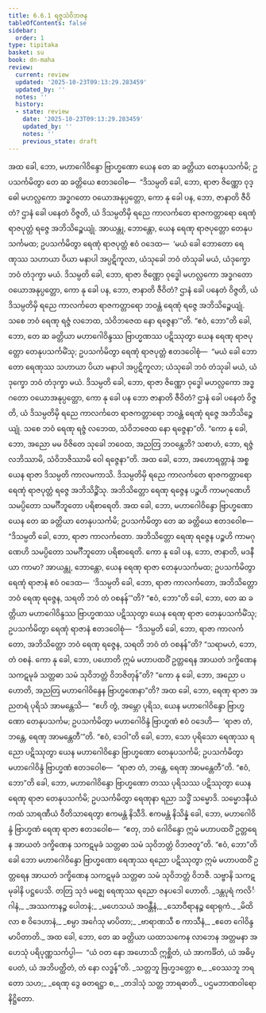 ```yaml
---
title: 6.6.1 ရဇ္ဇသံဝိဘဇန
tableOfContents: false
sidebar:
  order: 1
type: tipitaka
basket: su
book: dn-maha
review:
  current: review
  updated: '2025-10-23T09:13:29.283459'
  updated_by: ''
  notes: ''
  history:
  - state: review
    date: '2025-10-23T09:13:29.283459'
    updated_by: ''
    notes: ''
    previous_state: draft
---
```



<ReviewStatus review={frontmatter.review} showDetails={true} />

<HypothesisAnnotation frontmatter={frontmatter} />

<DynamicBreadcrumb />

<Division number="306" book="dn-maha" e="ch" v="7" p="187">

<Paragraph number="687" book="dn-maha">
အထ ခေါ, ဘော, မဟာဂေါဝိန္ဒော ဗြာဟ္မဏော ယေန တေ ဆ ခတ္တိယာ တေနုပသင်္ကမိ; ဥပသင်္ကမိတွာ တေ ဆ ခတ္တိယေ ဧတဒဝေါစ—  “ဒိသမ္ပတိ ခေါ, ဘော, ရာဇာ ဇိဏ္ဏော ဝုဒ္ဓေါ မဟလ္လကော အဒ္ဓဂတော ဝယောအနုပ္ပတ္တော, ကော နု ခေါ ပန, ဘော, ဇာနာတိ ဇီဝိတံ? ဌာနံ ခေါ ပနေတံ ဝိဇ္ဇတိ, ယံ ဒိသမ္ပတိမှိ ရညေ ကာလင်္ကတေ ရာဇကတ္တာရော ရေဏုံ ရာဇပုတ္တံ ရဇ္ဇေ အဘိသိဉ္စေယျုံ. အာယန္တု, ဘောန္တော, ယေန ရေဏု ရာဇပုတ္တော တေနုပသင်္ကမထ; ဥပသင်္ကမိတွာ ရေဏုံ ရာဇပုတ္တံ ဧဝံ ဝဒေထ—  ‘မယံ ခေါ ဘောတော ရေဏုဿ သဟာယာ ပိယာ မနာပါ အပ္ပဋိကူလာ, ယံသုခေါ ဘဝံ တံသုခါ မယံ, ယံဒုက္ခော ဘဝံ တံဒုက္ခာ မယံ. ဒိသမ္ပတိ ခေါ, ဘော, ရာဇာ ဇိဏ္ဏော ဝုဒ္ဓေါ မဟလ္လကော အဒ္ဓဂတော ဝယောအနုပ္ပတ္တော, ကော နု ခေါ ပန, ဘော, ဇာနာတိ ဇီဝိတံ? ဌာနံ ခေါ ပနေတံ ဝိဇ္ဇတိ, ယံ ဒိသမ္ပတိမှိ ရညေ ကာလင်္ကတေ ရာဇကတ္တာရော ဘဝန္တံ ရေဏုံ ရဇ္ဇေ အဘိသိဉ္စေယျုံ. သစေ ဘဝံ ရေဏု ရဇ္ဇံ လဘေထ, သံဝိဘဇေထ နော ရဇ္ဇေနာ’”တိ. “ဧဝံ, ဘော”တိ ခေါ, ဘော, တေ ဆ ခတ္တိယာ မဟာဂေါဝိန္ဒဿ ဗြာဟ္မဏဿ ပဋိဿုတွာ ယေန ရေဏု ရာဇပုတ္တော တေနုပသင်္ကမိံသု; ဥပသင်္ကမိတွာ ရေဏုံ ရာဇပုတ္တံ ဧတဒဝေါစုံ—  “မယံ ခေါ ဘောတော ရေဏုဿ သဟာယာ ပိယာ မနာပါ အပ္ပဋိကူလာ; ယံသုခေါ ဘဝံ တံသုခါ မယံ, ယံဒုက္ခော ဘဝံ တံဒုက္ခာ မယံ. ဒိသမ္ပတိ ခေါ, ဘော, ရာဇာ ဇိဏ္ဏော ဝုဒ္ဓေါ မဟလ္လကော အဒ္ဓဂတော ဝယောအနုပ္ပတ္တော, ကော နု ခေါ ပန ဘော ဇာနာတိ ဇီဝိတံ? ဌာနံ ခေါ ပနေတံ ဝိဇ္ဇတိ, ယံ ဒိသမ္ပတိမှိ ရညေ ကာလင်္ကတေ ရာဇကတ္တာရော ဘဝန္တံ ရေဏုံ ရဇ္ဇေ အဘိသိဉ္စေယျုံ. သစေ ဘဝံ ရေဏု ရဇ္ဇံ လဘေထ, သံဝိဘဇေထ နော ရဇ္ဇေနာ”တိ. “ကော နု ခေါ, ဘော, အညော မမ ဝိဇိတေ သုခေါ ဘဝေထ, အညတြ ဘဝန္တေဘိ? သစာဟံ, ဘော, ရဇ္ဇံ လဘိဿာမိ, သံဝိဘဇိဿာမိ ဝေါ ရဇ္ဇေနာ”တိ.
</Paragraph>

</Division>
<Division number="307" book="dn-maha" e="ch" v="7" p="188">

<Paragraph number="688" book="dn-maha">
အထ ခေါ, ဘော, အဟောရတ္တာနံ အစ္စယေန ရာဇာ ဒိသမ္ပတိ ကာလမကာသိ. ဒိသမ္ပတိမှိ ရညေ ကာလင်္ကတေ ရာဇကတ္တာရော ရေဏုံ ရာဇပုတ္တံ ရဇ္ဇေ အဘိသိဉ္စိံသု. အဘိသိတ္တော ရေဏု ရဇ္ဇေန ပဉ္စဟိ ကာမဂုဏေဟိ သမပ္ပိတော သမင်္ဂီဘူတော ပရိစာရေတိ. အထ ခေါ, ဘော, မဟာဂေါဝိန္ဒော ဗြာဟ္မဏော ယေန တေ ဆ ခတ္တိယာ တေနုပသင်္ကမိ; ဥပသင်္ကမိတွာ တေ ဆ ခတ္တိယေ ဧတဒဝေါစ—  “ဒိသမ္ပတိ ခေါ, ဘော, ရာဇာ ကာလင်္ကတော. အဘိသိတ္တော ရေဏု ရဇ္ဇေန ပဉ္စဟိ ကာမဂုဏေဟိ သမပ္ပိတော သမင်္ဂီဘူတော ပရိစာရေတိ. ကော နု ခေါ ပန, ဘော, ဇာနာတိ, မဒနီယာ ကာမာ? အာယန္တု, ဘောန္တော, ယေန ရေဏု ရာဇာ တေနုပသင်္ကမထ; ဥပသင်္ကမိတွာ ရေဏုံ ရာဇာနံ ဧဝံ ဝဒေထ—  ‘ဒိသမ္ပတိ ခေါ, ဘော, ရာဇာ ကာလင်္ကတော, အဘိသိတ္တော ဘဝံ ရေဏု ရဇ္ဇေန, သရတိ ဘဝံ တံ ဝစနန်’”တိ?
</Paragraph>

</Division>
<Division number="308" book="dn-maha" e="ch" v="7" p="189">

<Paragraph number="689" book="dn-maha">
“ဧဝံ, ဘော”တိ ခေါ, ဘော, တေ ဆ ခတ္တိယာ မဟာဂေါဝိန္ဒဿ ဗြာဟ္မဏဿ ပဋိဿုတွာ ယေန ရေဏု ရာဇာ တေနုပသင်္ကမိံသု; ဥပသင်္ကမိတွာ ရေဏုံ ရာဇာနံ ဧတဒဝေါစုံ—  “ဒိသမ္ပတိ ခေါ, ဘော, ရာဇာ ကာလင်္ကတော, အဘိသိတ္တော ဘဝံ ရေဏု ရဇ္ဇေန, သရတိ ဘဝံ တံ ဝစနန်”တိ? “သရာမဟံ, ဘော, တံ ဝစနံ. ကော နု ခေါ, ဘော, ပဟောတိ ဣမံ မဟာပထဝိံ ဥတ္တရေန အာယတံ ဒက္ခိဏေန သကဋမုခံ သတ္တဓာ သမံ သုဝိဘတ္တံ ဝိဘဇိတုန်”တိ? “ကော နု ခေါ, ဘော, အညော ပဟောတိ, အညတြ မဟာဂေါဝိန္ဒေန ဗြာဟ္မဏေနာ”တိ? အထ ခေါ, ဘော, ရေဏု ရာဇာ အညတရံ ပုရိသံ အာမန္တေသိ—  “ဧဟိ တွံ, အမ္ဘော ပုရိသ, ယေန မဟာဂေါဝိန္ဒော ဗြာဟ္မဏော တေနုပသင်္ကမ; ဥပသင်္ကမိတွာ မဟာဂေါဝိန္ဒံ ဗြာဟ္မဏံ ဧဝံ ဝဒေဟိ—  ‘ရာဇာ တံ, ဘန္တေ, ရေဏု အာမန္တေတီ’”တိ. “ဧဝံ, ဒေဝါ”တိ ခေါ, ဘော, သော ပုရိသော ရေဏုဿ ရညော ပဋိဿုတွာ ယေန မဟာဂေါဝိန္ဒော ဗြာဟ္မဏော တေနုပသင်္ကမိ; ဥပသင်္ကမိတွာ မဟာဂေါဝိန္ဒံ ဗြာဟ္မဏံ ဧတဒဝေါစ—  “ရာဇာ တံ, ဘန္တေ, ရေဏု အာမန္တေတီ”တိ. “ဧဝံ, ဘော”တိ ခေါ, ဘော, မဟာဂေါဝိန္ဒော ဗြာဟ္မဏော တဿ ပုရိသဿ ပဋိဿုတွာ ယေန ရေဏု ရာဇာ တေနုပသင်္ကမိ; ဥပသင်္ကမိတွာ ရေဏုနာ ရညာ သဒ္ဓိံ သမ္မောဒိ. သမ္မောဒနီယံ ကထံ သာရဏီယံ ဝီတိသာရေတွာ ဧကမန္တံ နိသီဒိ. ဧကမန္တံ နိသိန္နံ ခေါ, ဘော, မဟာဂေါဝိန္ဒံ ဗြာဟ္မဏံ ရေဏု ရာဇာ ဧတဒဝေါစ—  “ဧတု, ဘဝံ ဂေါဝိန္ဒော ဣမံ မဟာပထဝိံ ဥတ္တရေန အာယတံ ဒက္ခိဏေန သကဋမုခံ သတ္တဓာ သမံ သုဝိဘတ္တံ ဝိဘဇတူ”တိ. “ဧဝံ, ဘော”တိ ခေါ ဘော မဟာဂေါဝိန္ဒော ဗြာဟ္မဏော ရေဏုဿ ရညော ပဋိဿုတွာ ဣမံ မဟာပထဝိံ ဥတ္တရေန အာယတံ ဒက္ခိဏေန သကဋမုခံ သတ္တဓာ သမံ သုဝိဘတ္တံ ဝိဘဇိ. သဗ္ဗာနိ သကဋမုခါနိ ပဋ္ဌပေသိ. တတြ သုဒံ မဇ္ဈေ ရေဏုဿ ရညော ဇနပဒေါ ဟောတိ.
</Paragraph>

</Division>
<Division number="309" book="dn-maha" e="ch" v="7" p="189">

<Paragraph number="690" type="verses" book="dn-maha">
_ဒန္တပုရံ ကလိင်္ဂါနံ,_  
_အဿကာနဉ္စ ပေါတနံ;_  
_မဟေသယံ အဝန္တီနံ,_  
_သောဝီရာနဉ္စ ရောရုကံ._  

</Paragraph>

<Paragraph number="691" type="verses" book="dn-maha">
_မိထိလာ စ ဝိဒေဟာနံ,_  
_စမ္ပာ အင်္ဂေသု မာပိတာ;_  
_ဗာရာဏသီ စ ကာသီနံ,_  
_ဧတေ ဂေါဝိန္ဒမာပိတာတိ._  

</Paragraph>

</Division>
<Division number="310" book="dn-maha" e="ch" v="7" p="190">

<Paragraph number="692" book="dn-maha">
အထ ခေါ, ဘော, တေ ဆ ခတ္တိယာ ယထာသကေန လာဘေန အတ္တမနာ အဟေသုံ ပရိပုဏ္ဏသင်္ကပ္ပါ—  “ယံ ဝတ နော အဟောသိ ဣစ္ဆိတံ, ယံ အာကင်္ခိတံ, ယံ အဓိပ္ပေတံ, ယံ အဘိပတ္ထိတံ, တံ နော လဒ္ဓန်”တိ.
</Paragraph>

<Paragraph number="693" type="verses" book="dn-maha">
_သတ္တဘူ ဗြဟ္မဒတ္တော စ,_  
_ဝေဿဘူ ဘရတော သဟ;_  
_ရေဏု ဒွေ ဓတရဋ္ဌာ စ,_  
_တဒါသုံ သတ္တ ဘာရဓာတိ._  


</Paragraph>
</Division>

<Paragraph number="694" type="center" book="dn-maha">
ပဌမဘာဏဝါရော နိဋ္ဌိတော.
</Paragraph>